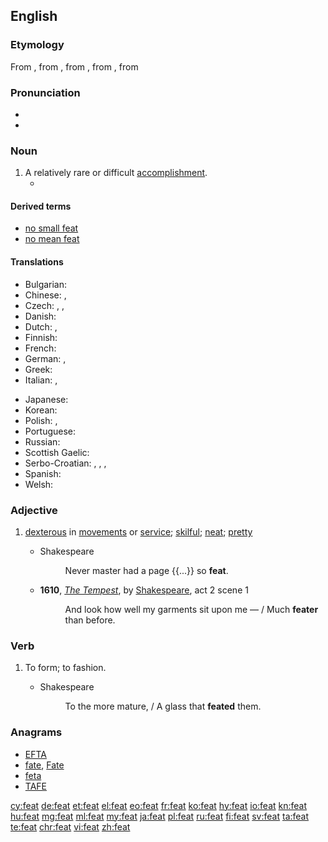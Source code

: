 {{also|feat.}}
==English==

===Etymology===
From {{etyl|enm|en}}, from {{etyl|xno|en}} {{term|fet||lang=fro|action, deed}}, from {{etyl|fro|en}} {{term|fait|lang=fro}}, from {{etyl|la|en}} {{term|factum|lang=la}}, from {{term|facio|facere|lang=la|to do, to make}}

===Pronunciation===
* {{rhymes|iːt|lang=en}}
* {{homophones|lang=en|feet}}

===Noun===
{{en-noun}}

# A relatively rare or difficult [[accomplishment]].
#* {{quote-news
|year=2013
|date=January 22
|author=Phil McNulty
|title=Aston Villa 2-1 Bradford (3-4)
|work=BBC
|url=http://www.bbc.co.uk/sport/0/football/21022502
|page=
|passage=Bradford may have lost on the night but they stubbornly protected a 3-1 first-leg advantage to emulate a '''feat''' last achieved by Rochdale in 1962.}}

====Derived terms====
* [[no small feat]]
* [[no mean feat]]

====Translations====
{{trans-top|An accomplishment that's relatively rare or difficult}}
* Bulgarian: {{t+|bg|подвиг|m|sc=Cyrl}}
* Chinese: {{t|zh|技藝|sc=Hani}}, {{t|zh|技艺|sc=Hani}}
* Czech: {{t+|cs|čin|m}}, {{t+|cs|výkon|m}}, {{t+|cs|kousek|m}}
* Danish: {{t|da|præstation|c}}
* Dutch: {{t+|nl|prestatie|f}}, {{t|nl|verwezenlijking|f}}
* Finnish: {{t+|fi|saavutus}}
* French: {{t+|fr|exploit|m}}
* German: {{t+|de|Leistung|f}}, {{t+|de|Meisterstück|n}}
* Greek: {{t+|el|άθλος|m}}
* Italian: {{t+|it|impresa|f}}, {{t|it|prodezza|f}}
{{trans-mid}}
* Japanese: {{t+|ja|業績|tr=gyōseki}}
* Korean: {{t+|ko|공적}}
* Polish: {{t+|pl|wyczyn|m}}, {{t+|pl|osiągnięcie|n}}
* Portuguese: {{t+|pt|feito}}
* Russian: {{t+|ru|подвиг|m|tr=pódvig}}
* Scottish Gaelic: {{t|gd|cleas|m}}
* Serbo-Croatian: {{t+|sh|postignuće|n}}, {{t+|sh|čin|m}}, {{t+|sh|podvig|m}}, {{t|sh|podhvat|m}}
* Spanish: {{t+|es|hazaña|f}}
* Welsh: {{t|cy|cyflawniad}}
{{trans-bottom}}

===Adjective===
{{en-adj|er}}

# {{context|archaic|lang=en}} [[dexterous]] in [[movement]]s or [[service]]; [[skilful]]; [[neat]]; [[pretty]]
#* Shakespeare
#*: Never master had a page {{...}} so '''feat'''.
#* '''1610''', ''[[s:The Tempest|The Tempest]]'', by [[w:William Shakespeare|Shakespeare]], act 2 scene 1
#*: And look how well my garments sit upon me &mdash; / Much '''feater''' than before.

===Verb===
{{en-verb}}

# {{context|obsolete|lang=en}} To form; to fashion.
#* Shakespeare
#*: To the more mature, / A glass that '''feated''' them.

===Anagrams===
* [[EFTA#English|EFTA]]
* [[fate#English|fate]], [[Fate#English|Fate]]
* [[feta#English|feta]]
* [[TAFE#English|TAFE]]

[[cy:feat]]
[[de:feat]]
[[et:feat]]
[[el:feat]]
[[eo:feat]]
[[fr:feat]]
[[ko:feat]]
[[hy:feat]]
[[io:feat]]
[[kn:feat]]
[[hu:feat]]
[[mg:feat]]
[[ml:feat]]
[[my:feat]]
[[ja:feat]]
[[pl:feat]]
[[ru:feat]]
[[fi:feat]]
[[sv:feat]]
[[ta:feat]]
[[te:feat]]
[[chr:feat]]
[[vi:feat]]
[[zh:feat]]